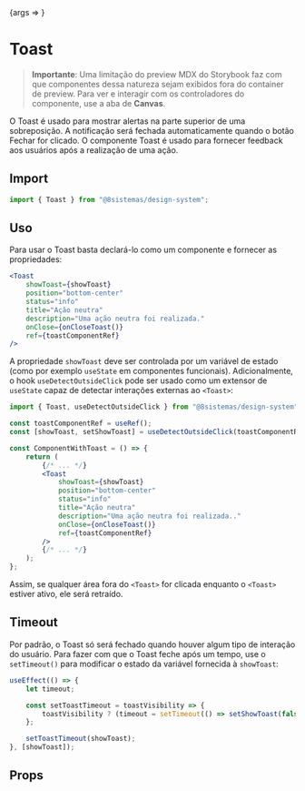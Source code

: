 
<Canvas>
    <Story
        name="Toast"
        args={{
            title: "Ação neutra",
            description: "Uma ação neutra foi realizada.",
            status: "info",
            position: "bottom-right",
            showToast: true,
        }}
    >
        {args => <Toast {...args} />}
    </Story>
</Canvas>

# Toast

> **Importante**: Uma limitação do preview MDX do Storybook faz com que componentes dessa natureza sejam exibidos fora do container de preview. Para ver e interagir com os controladores do componente, use a aba de **Canvas**.

<Meta title="Overlays/Toast" component={Toast} />

O Toast é usado para mostrar alertas na parte superior de uma sobreposição. A notificação será fechada automaticamente
quando o botão Fechar for clicado. O componente Toast é usado para fornecer feedback aos usuários após a realização de
uma ação.

## Import

```javascript
import { Toast } from "@8sistemas/design-system";
```

## Uso

Para usar o Toast basta declará-lo como um componente e fornecer as propriedades:

```jsx
<Toast
    showToast={showToast}
    position="bottom-center"
    status="info"
    title="Ação neutra"
    description="Uma ação neutra foi realizada."
    onClose={onCloseToast()}
    ref={toastComponentRef}
/>
```

A propriedade `showToast` deve ser controlada por um variável de estado (como por exemplo `useState` em componentes
funcionais). Adicionalmente, o hook `useDetectOutsideClick` pode ser usado como um extensor de `useState` capaz de
detectar interações externas ao `<Toast>`:

```jsx
import { Toast, useDetectOutsideClick } from "@8sistemas/design-system";

const toastComponentRef = useRef();
const [showToast, setShowToast] = useDetectOutsideClick(toastComponentRef, false);

const ComponentWithToast = () => {
    return (
        {/* ... */}
        <Toast
            showToast={showToast}
            position="bottom-center"
            status="info"
            title="Ação neutra"
            description="Uma ação neutra foi realizada.."
            onClose={onCloseToast()}
            ref={toastComponentRef}
        />
        {/* ... */}
    );
};
```

Assim, se qualquer área fora do `<Toast>` for clicada enquanto o `<Toast>` estiver ativo, ele será retraído.

## Timeout

Por padrão, o Toast só será fechado quando houver algum tipo de interação do usuário. Para fazer com que o Toast feche
após um tempo, use o `setTimeout()` para modificar o estado da variável fornecida à `showToast`:

```jsx
useEffect(() => {
    let timeout;

    const setToastTimeout = toastVisibility => {
        toastVisibility ? (timeout = setTimeout(() => setShowToast(false), 3000)) : clearTimeout(timeout);
    };

    setToastTimeout(showToast);
}, [showToast]);
```

## Props

<ArgsTable of={Toast} />
